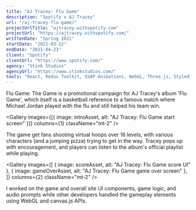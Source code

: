 ```yaml
---
title: "AJ Tracey: Flu Game"
description: "Spotify x AJ Tracey"
url: "/aj-tracey-flu-game/"
projectUrlTitle: "ajtracey.withspotify.com"
projectUrl: "https://ajtracey.withspotify.com/"
writtenDate: "Spring 2021"
startDate: "2021-03-22"
endDate: "2021-04-23"
client: "Spotify"
clientUrl: "https://www.spotify.com/"
agency: "Stink Studios"
agencyUrl: "https://www.stinkstudios.com/"
tools: "React, Redux Toolkit, GSAP Animations, WebGL, Three.js, Styled Components"
---
```




Flu Game: The Game is a promotional campaign for AJ Tracey's album 'Flu Game', which itself is a basketball reference to a famous match where Michael Jordan played with the flu and still helped his team win.

<Gallery
  images={[{ image: introAsset, alt: "AJ Tracey: Flu Game start screen" }]}
  columns={1}
  className="mt-2"
/>

The game get fans shooting virtual hoops over 16 levels, with various characters (and a jumping pizza) trying to get in the way. Tracey pops up with encouragement, and players can listen to the album's official playlist while playing.

<Gallery
  images={[
    { image: scoreAsset, alt: "AJ Tracey: Flu Game score UI" },
    { image: gameOverAsset, alt: "AJ Tracey: Flu Game game over screen" },
  ]}
  columns={2}
  className="mt-2"
/>

I worked on the game and overall site UI components, game logic, and audio prompts while other developers handled the gameplay elements using WebGL and canvas.js APIs.
